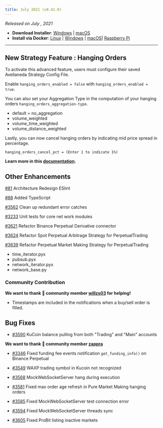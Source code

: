 ```yaml
---
title: July 2021 (v0.41.0)
---
```



_Released on July , 2021_

- **Download Installer**: [Windows](https://dist.hummingbot.io/hummingbot_v0.40.0_setup.exe) | [macOS](https://dist.hummingbot.io/hummingbot_v0.40.0.dmg)
- **Install via Docker**: [Linux](/installation/linux/#install-via-docker) | [Windows](/installation/windows/#install-via-docker) | [macOS](/installation/mac/#install-via-docker)| [Raspberry Pi](/installation/raspberry/)

---

##

## New Strategy Feature : Hanging Orders

To activate this advanced feature, users must configure their saved Avellaneda Strategy Config File.

Enable `hanging_orders_enabled = false` with `hanging_orders_enabled = true`.

You can also set your Aggregation Type in the computation of your hanging orders `hanging_orders_aggregation-type`.

- default = no_aggregation
- volume_weighted
- volume_time_weighted
- volume_distance_weighted

Lastly, you can now cancel hanging orders by indicating mid price spread in percentage.

`hanging_orders_cancel_pct = (Enter 1 to indicate 1%)`

**Learn more in this [documentation](/strategies/avellaneda-market-making).**

###

##

##

###

## Other Enhancements

[#81](https://github.com/CoinAlpha/gateway-api/pull/81) Architecture Redesign ESlint

[#88](https://github.com/CoinAlpha/gateway-api/pull/88/commits) Added TypeScript

[#3562](https://github.com/CoinAlpha/hummingbot/pull/3562) Clean up redundant error catches

[#3233](https://github.com/CoinAlpha/hummingbot/pull/3233) Unit tests for core net work modules

[#3621](https://github.com/CoinAlpha/hummingbot/pull/3621) Refactor Binance Perpetual Derivative connector 

[#3624](https://github.com/CoinAlpha/hummingbot/pull/3624) Refactor Spot Perpetual Arbitrage Strategy for PerpetualTrading

[#3639](https://github.com/CoinAlpha/hummingbot/pull/3639) Refactor Perpetual Market Making Strategy for PerpetualTrading



- time_iterator.pyx
- pubsub.pyx
- network_iterator.pyx
- network_base.py

### Community Contribution

**We want to thank 🙏 community member [willzs03](https://github.com/willzs03) for helping!**

- Timestamps are included in the notifications when a buy/sell order is filled.

## Bug Fixes

- [#3590](https://github.com/CoinAlpha/hummingbot/pull/3590) KuCoin balance pulling from both "Trading" and "Main" accounts

**We want to thank 🙏 community member [zappra](https://github.com/zappra)**

- [#3346](https://github.com/CoinAlpha/hummingbot/pull/3346) Fixed funding fee events notification `get_funding_info()` on Binance Perpetual

- [#3549](https://github.com/CoinAlpha/hummingbot/pull/3549) WAXP trading symbol in Kucoin not recognized

- [#3568](https://github.com/CoinAlpha/hummingbot/pull/3568) MockWebSocketServer hang during execution

- [#3581](https://github.com/CoinAlpha/hummingbot/pull/3581) Fixed max order age refresh in Pure Market Making hanging orders

- [#3585](https://github.com/CoinAlpha/hummingbot/pull/3585) Fixed MockWebSocketServer test connection error

- [#3594](https://github.com/CoinAlpha/hummingbot/pull/3594) Fixed MockWebSocketServer threads sync

- [#3605](https://github.com/CoinAlpha/hummingbot/pull/3605) Fixed ProBit listing inactive markets
